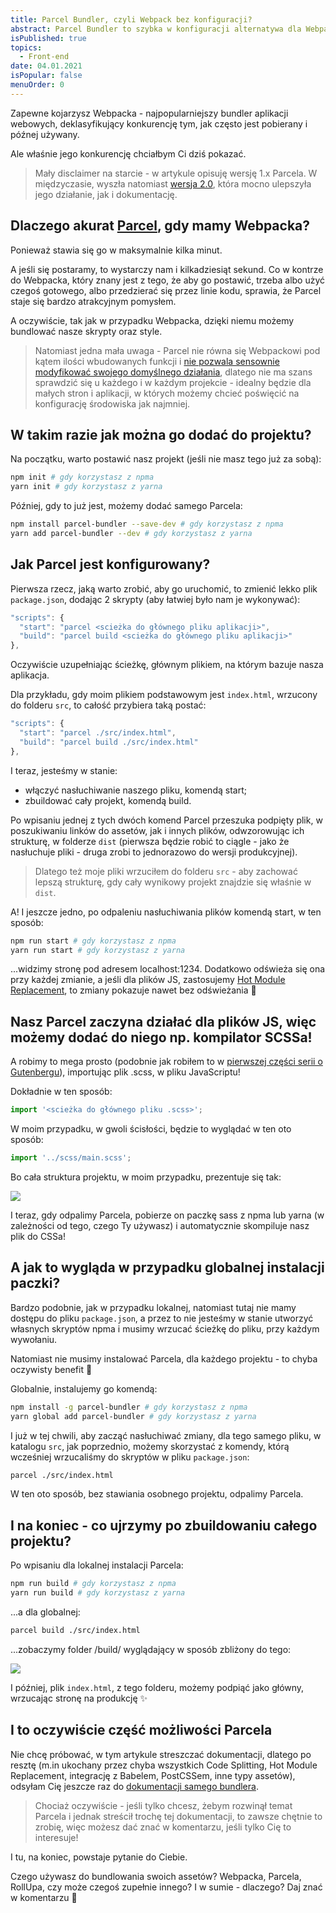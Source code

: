 ```yaml
---
title: Parcel Bundler, czyli Webpack bez konfiguracji?
abstract: Parcel Bundler to szybka w konfiguracji alternatywa dla Webpacka. W tym artykule pokazuję, w jaki sposób można ją skonfiguurować i używać! 🎉
isPublished: true
topics:
  - Front-end
date: 04.01.2021
isPopular: false
menuOrder: 0
---
```


Zapewne kojarzysz Webpacka - najpopularniejszy bundler aplikacji webowych, deklasyfikujący konkurencję tym, jak często jest pobierany i późnej używany.

Ale właśnie jego konkurencję chciałbym Ci dziś pokazać.

> Mały disclaimer na starcie - w artykule opisuję wersję 1.x Parcela. W międzyczasie, wyszła natomiast [wersja 2.0](https://parceljs.org/docs/), która mocno ulepszyła jego działanie, jak i dokumentację.


<VideoInterlude id="e5enwi-SnPc" title="Parcel Bundler, czyli Webpack bez konfiguracji? 📦" />

## Dlaczego akurat [Parcel](https://parceljs.org/), gdy mamy Webpacka?

Ponieważ stawia się go w maksymalnie kilka minut.

A jeśli się postaramy, to wystarczy nam i kilkadziesiąt sekund. Co w kontrze do Webpacka, który znany jest z tego, że aby go postawić, trzeba albo użyć czegoś gotowego, albo przedzierać się przez linie kodu, sprawia, że Parcel staje się bardzo atrakcyjnym pomysłem.

A oczywiście, tak jak w przypadku Webpacka, dzięki niemu możemy bundlować nasze skrypty oraz style.

> Natomiast jedna mała uwaga - Parcel nie równa się Webpackowi pod kątem ilości wbudowanych funkcji i [nie pozwala sensownie modyfikować swojego domyślnego działania](https://github.com/parcel-bundler/parcel/issues/365), dlatego nie ma szans sprawdzić się u każdego i w każdym projekcie - idealny będzie dla małych stron i aplikacji, w których możemy chcieć poświęcić na konfigurację środowiska jak najmniej.

## W takim razie jak można go dodać do projektu?

Na początku, warto postawić nasz projekt (jeśli nie masz tego już za sobą):

```bash
npm init # gdy korzystasz z npma
yarn init # gdy korzystasz z yarna
```

Później, gdy to już jest, możemy dodać samego Parcela:

```bash
npm install parcel-bundler --save-dev # gdy korzystasz z npma
yarn add parcel-bundler --dev # gdy korzystasz z yarna
```

## Jak Parcel jest konfigurowany?

Pierwsza rzecz, jaką warto zrobić, aby go uruchomić, to zmienić lekko plik `package.json`, dodając 2 skrypty (aby łatwiej było nam je wykonywać):

```js
"scripts": {
  "start": "parcel <scieżka do głównego pliku aplikacji>",
  "build": "parcel build <scieżka do głównego pliku aplikacji>"
},
```

Oczywiście uzupełniając ścieżkę, głównym plikiem, na którym bazuje nasza aplikacja.

Dla przykładu, gdy moim plikiem podstawowym jest `index.html`, wrzucony do folderu `src`, to całość przybiera taką postać:

```js
"scripts": {
  "start": "parcel ./src/index.html",
  "build": "parcel build ./src/index.html"
},
```

I teraz, jesteśmy w stanie:

- włączyć nasłuchiwanie naszego pliku, komendą start;
- zbuildować cały projekt, komendą build.

Po wpisaniu jednej z tych dwóch komend Parcel przeszuka podpięty plik, w poszukiwaniu linków do assetów, jak i innych plików, odwzorowując ich strukturę, w folderze `dist` (pierwsza będzie robić to ciągle - jako że nasłuchuje pliki - druga zrobi to jednorazowo do wersji produkcyjnej).

> Dlatego też moje pliki wrzuciłem do folderu `src` - aby zachować lepszą strukturę, gdy cały wynikowy projekt znajdzie się właśnie w `dist`.

A! I jeszcze jedno, po odpaleniu nasłuchiwania plików komendą start, w ten sposób:

```bash
npm run start # gdy korzystasz z npma
yarn run start # gdy korzystasz z yarna
```

...widzimy stronę pod adresem localhost:1234. Dodatkowo odświeża się ona przy każdej zmianie, a jeśli dla plików JS, zastosujemy [Hot Module Replacement](https://parceljs.org/hmr.html), to zmiany pokazuje nawet bez odświeżania 🎉

## Nasz Parcel zaczyna działać dla plików JS, więc możemy dodać do niego np. kompilator SCSSa!

A robimy to mega prosto (podobnie jak robiłem to w [pierwszej części serii o Gutenbergu](/wordpress-gutenberg-001)), importując plik .scss, w pliku JavaScriptu!

Dokładnie w ten sposób:

```js
import '<scieżka do głównego pliku .scss>';
```

W moim przypadku, w gwoli ścisłości, będzie to wyglądać w ten oto sposób:

```js
import '../scss/main.scss';
```

Bo cała struktura projektu, w moim przypadku, prezentuje się tak:

![](./struktura-folderow.jpg)

I teraz, gdy odpalimy Parcela, pobierze on paczkę sass z npma lub yarna (w zależności od tego, czego Ty używasz) i automatycznie skompiluje nasz plik do CSSa!

## A jak to wygląda w przypadku globalnej instalacji paczki?

Bardzo podobnie, jak w przypadku lokalnej, natomiast tutaj nie mamy dostępu do pliku `package.json`, a przez to nie jesteśmy w stanie utworzyć własnych skryptów npma i musimy wrzucać ścieżkę do pliku, przy każdym wywołaniu.

Natomiast nie musimy instalować Parcela, dla każdego projektu - to chyba oczywisty benefit 🌷

Globalnie, instalujemy go komendą:

```bash
npm install -g parcel-bundler # gdy korzystasz z npma
yarn global add parcel-bundler # gdy korzystasz z yarna
```

I już w tej chwili, aby zacząć nasłuchiwać zmiany, dla tego samego pliku, w katalogu `src`, jak poprzednio, możemy skorzystać z komendy, którą wcześniej wrzucaliśmy do skryptów w pliku `package.json`:

```bash
parcel ./src/index.html
```

W ten oto sposób, bez stawiania osobnego projektu, odpalimy Parcela.

## I na koniec - co ujrzymy po zbuildowaniu całego projektu?

Po wpisaniu dla lokalnej instalacji Parcela:

```bash
npm run build # gdy korzystasz z npma
yarn run build # gdy korzystasz z yarna
```

...a dla globalnej:

```bash
parcel build ./src/index.html
```

...zobaczymy folder /build/ wyglądający w sposób zbliżony do tego:

![](./folder-dist.jpg)

I później, plik `index.html`, z tego folderu, możemy podpiąć jako główny, wrzucając stronę na produkcję ✨

## I to oczywiście część możliwości Parcela

Nie chcę próbować, w tym artykule streszczać dokumentacji, dlatego po resztę (m.in ukochany przez chyba wszystkich Code Splitting, Hot Module Replacement, integrację z Babelem, PostCSSem, inne typy assetów), odsyłam Cię jeszcze raz do [dokumentacji samego bundlera](https://parceljs.org/getting_started.html).

> Chociaż oczywiście - jeśli tylko chcesz, żebym rozwinął temat Parcela i jednak streścił trochę tej dokumentacji, to zawsze chętnie to zrobię, więc możesz dać znać w komentarzu, jeśli tylko Cię to interesuje!

I tu, na koniec, powstaje pytanie do Ciebie.

Czego używasz do bundlowania swoich assetów? Webpacka, Parcela, RollUpa, czy może czegoś zupełnie innego? I w sumie - dlaczego? Daj znać w komentarzu 🌸
